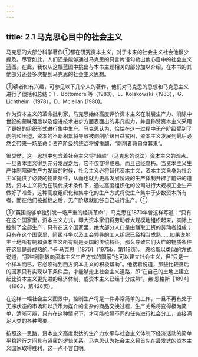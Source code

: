 ```yaml
---
---
---
```

title: 2.1 马克思心目中的社会主义
---



马克思的大部分科学著作①都在研究资本主义，对于未来的社会主义社会他很少提及。尽管如此，人们还是能够通过马克思的只言片语勾勒出他心目中的社会主义蓝图。在此，我仅从这幅蓝图中挑出与本书主题相关的部分加以介绍，在本书的其他部分还会多次提到马克思的社会主义思想。

①读者如有兴趣，可参见以下几个人的著作，他们对马克思的思想和马克思主义进行了很括和总结：T．Bottomore 等（1983），L．Kolakowski（1983），G．Lichtheim（1978），D．Mclellan (1980)。

作为资本主义的革命批判家，马克思始终高度评价资本主义在发展生产力、消除中世纪的蒙昧落后以及促进技术进步方面表面出的非凡能力，并且称赞资本主义采用了更好的组织形式进行集中生产。马克思认为，恰恰在这一过程中无产阶级受到了剥削和压迫，资本的不断积累将导致被剥削阶级日益贫困，资本主义发展到最后必然会带来一场革命：资产阶级的统治将被推翻，“剥削者将自食其果”。

很显然，这一思想中包含着社会主义将“超越”（马克思的说法）资本主义的观点。一旦资本主义得到充分发展之后，它不仅变得成熟，而且已经腐朽。当资本主义生产体制阻碍生产力发展的时候，社会主义必将替代资本主义，资本主义自身为社会主义提供了必要的物质条件，从而也就为更高发展阶段的生产体制开辟了前进的道路。资本主义将为在现代技术条件下，通过高度组织化的公司进行大规模工业生产做好了准备，这种高度组织化和集中化的生产方式将使生产集中于少数资本所有者，而在他们被推翻之后，无产阶级就能够自己进行生产。①


①“英国能够单独引发一场严重的经济革命”，马克思在1870年曾这样写道：“只有在这个国家里，资本主义方式，即大资本家们将劳动者大规模地组织起来，实际上控制了全部生产；只有在这个国家里，绝大部分人口是由赚取工资的劳动者组成；只有在这个国家里，阶级斗争以及工会领导的工人组织已经相当成熟……如果说地主土地所有制和资本主义所有制是英国的传统特征，那么导致它们灭亡的物质条件在这里是最成熟的。”卡·马克思［1870］（1975b，第118页）。
恩格斯以类似的方式说道，“那些刚刚转向资本主义生产方式的国家”也可以建立社会主义，但“只是一个样本而已，它必须得到西方资本主义的积极帮助”。他接着说道，那些比较落后的国家只有实现以下条件后，才能够走上社会主义道路，即“在自己的土地上建立起比资本主义更先进的经济体制，或资本主义已经十分成熟”。弗·恩格斯［1894］（1963，第428页）。

在这样一幅社会主义图景中，控制生产将是一件非常简单的工作，一旦不再有处于无序状态的市场和以货币为媒介的复杂的商品交换过程，生产关系将变得极为简单，清晰可辨，只有在这种情况下，才可能按照不同的任务进行社会分工，直接满足人类的各种需要。

按照这一思路，资本主义高度发达的生产力水平与社会主义体制下经济活动的简单平稳运行之间具有紧密的逻辑关系。马克思认为社会主义将首先在最发达的资本主义国家取得胜利，这一点不言自明。